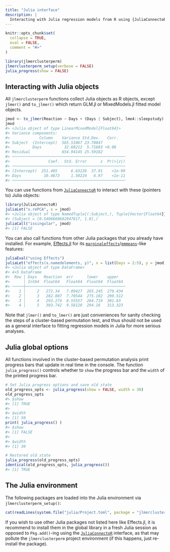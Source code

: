```yaml
---
title: "Julia interface"
description: |
  Interacting with Julia regression models from R using {JuliaConnectoR}
---
```


```r
knitr::opts_chunk$set(
  collapse = TRUE,
  eval = FALSE,
  comment = "#>"
)
```

```r
library(jlmerclusterperm)
jlmerclusterperm_setup(verbose = FALSE)
julia_progress(show = FALSE)
```

## Interacting with Julia objects

All `jlmerclusterperm` functions collect Julia objects as R objects, except `jlmer()` and `to_jlmer()` which return GLM.jl or MixedModels.jl fitted model objects.

```r
jmod <- to_jlmer(Reaction ~ Days + (Days | Subject), lme4::sleepstudy)
jmod
#> <Julia object of type LinearMixedModel{Float64}>
#> Variance components:
#>             Column    Variance Std.Dev.   Corr.
#> Subject  (Intercept)  565.51067 23.78047
#>          Days          32.68212  5.71683 +0.08
#> Residual              654.94145 25.59182
#> ──────────────────────────────────────────────────
#>                 Coef.  Std. Error      z  Pr(>|z|)
#> ──────────────────────────────────────────────────
#> (Intercept)  251.405      6.63226  37.91    <1e-99
#> Days          10.4673     1.50224   6.97    <1e-11
#> ──────────────────────────────────────────────────
```

You can use functions from [`JuliaConnectoR`](https://github.com/stefan-m-lenz/JuliaConnectoR) to interact with these (pointers to) Julia objects:

```r
library(JuliaConnectoR)
juliaLet("x.rePCA", x = jmod)
#> <Julia object of type NamedTuple{(:Subject,), Tuple{Vector{Float64}}}>
#> (Subject = [0.5406660682947617, 1.0],)
juliaCall("issingular", jmod)
#> [1] FALSE
```

You can also call functions from other Julia packages that you already have installed. For example, [Effects.jl](https://github.com/beacon-biosignals/Effects.jl) for its [`marginaleffects`](https://github.com/vincentarelbundock/marginaleffects)/[`emmeans`](https://github.com/rvlenth/emmeans)-like features:

```r
juliaEval("using Effects")
juliaLet("effects(x.namedelements, y)", x = list(Days = 2:5), y = jmod)
#> <Julia object of type DataFrame>
#> 4×5 DataFrame
#>  Row │ Days   Reaction  err      lower    upper
#>      │ Int64  Float64   Float64  Float64  Float64
#> ─────┼────────────────────────────────────────────
#>    1 │     2   272.34   7.09427  265.245  279.434
#>    2 │     3   282.807  7.70544  275.102  290.512
#>    3 │     4   293.274  8.55557  284.719  301.83
#>    4 │     5   303.742  9.58128  294.16   313.323
```

Note that `jlmer()` and `to_lmer()` are just conveniences for sanity checking the steps of a cluster-based permutation test, and thus should not be used as a general interface to fitting regression models in Julia for more serious analyses.

## Julia global options

All functions involved in the cluster-based permutation analysis print progress bars that update in real time in the console. The function `julia_progress()` controls whether to `show` the progress bar and the `width` of the printed progress bar.

```r
# Set Julia progress options and save old state
old_progress_opts <- julia_progress(show = FALSE, width = 30)
old_progress_opts
#> $show
#> [1] TRUE
#>
#> $width
#> [1] 50
print( julia_progress() )
#> $show
#> [1] FALSE
#>
#> $width
#> [1] 30

# Restored old state
julia_progress(old_progress_opts)
identical(old_progress_opts, julia_progress())
#> [1] TRUE
```

## The Julia environment

The following packages are loaded into the Julia environment via `jlmerclusterperm_setup()`:

```r
cat(readLines(system.file("julia/Project.toml", package = "jlmerclusterperm")), sep = "\n")
```

If you wish to use other Julia packages not listed here like Effects.jl, it is recommend to install them in the global library in a fresh Julia session as opposed to `Pkg.add()`-ing using the [`JuliaConnectoR`](https://github.com/stefan-m-lenz/JuliaConnectoR) interface, as that may pollute the `jlmerclusterperm` project environment (if this happens, just re-install the package).
